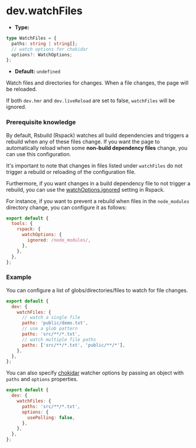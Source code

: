 # dev.watchFiles

- **Type:**

```ts
type WatchFiles = {
  paths: string | string[];
  // watch options for chokidar
  options?: WatchOptions;
};
```

- **Default:** `undefined`

Watch files and directories for changes. When a file changes, the page will be reloaded.

If both `dev.hmr` and `dev.liveReload` are set to false, `watchFiles` will be ignored.

### Prerequisite knowledge

By default, Rsbuild (Rspack) watches all build dependencies and triggers a rebuild when any of these files change. If you want the page to automatically reload when some **non-build dependency files** change, you can use this configuration.

It's important to note that changes in files listed under `watchFiles` do not trigger a rebuild or reloading of the configuration file.

Furthermore, if you want changes in a build dependency file to not trigger a rebuild, you can use the [watchOptions.ignored](https://www.rspack.dev/config/watch#watchoptionsignored) setting in Rspack.

For instance, if you want to prevent a rebuild when files in the `node_modules` directory change, you can configure it as follows:

```js
export default {
  tools: {
    rspack: {
      watchOptions: {
        ignored: /node_modules/,
      },
    },
  },
};
```

### Example

You can configure a list of globs/directories/files to watch for file changes.

```js
export default {
  dev: {
    watchFiles: {
      // watch a single file
      paths: 'public/demo.txt',
      // use a glob pattern
      paths: 'src/**/*.txt',
      // watch multiple file paths
      paths: ['src/**/*.txt', 'public/**/*'],
    },
  },
};
```

You can also specify [chokidar](https://github.com/paulmillr/chokidar#api) watcher options by passing an object with `paths` and `options` properties.

```js
export default {
  dev: {
    watchFiles: {
      paths: 'src/**/*.txt',
      options: {
        usePolling: false,
      },
    },
  },
};
```
